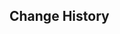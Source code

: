 {{Genius Invokation TCG Stage
|title        = Invigoration
|type         = Adventure Challenge
|group        = Open World Match
|character    = Camden
|requirement  = 10
|location  = Fontaine
|introduction = A guard who is always on the verge of falling asleep has recently discovered a good way to invigorate himself, and that is to engage in exciting card duels to awaken their hot-blooded passion!
|objective_1  = Achieve victory
|reward_1     = Lucky Coin*900
|objective_2  = Achieve victory within 5 Rounds
|reward_2     = Lucky Coin*900
|objective_3  = Trigger 1 Elemental Reaction
|reward_3     = Lucky Coin*900
|lineup       = Annihilation Specialist Mek - Pneuma;Arithmetic Enhancer Mek - Pneuma;Assault Specialist Mek - Pneuma;Suppression Specialist Mek - Pneuma
|action       = 
|reserve      = 
}}

==Change History==
{{Change History|4.7}}